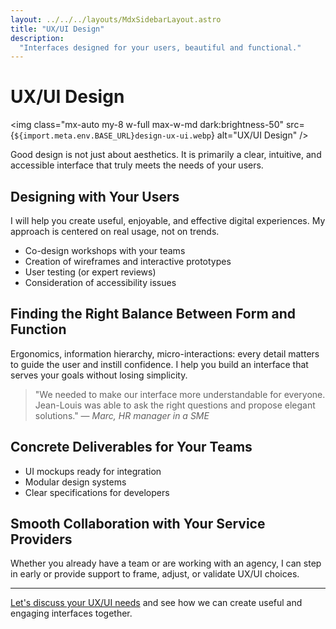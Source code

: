 ```yaml
---
layout: ../../../layouts/MdxSidebarLayout.astro
title: "UX/UI Design"
description:
  "Interfaces designed for your users, beautiful and functional."
---
```



# UX/UI Design

<img
  class="mx-auto my-8 w-full max-w-md dark:brightness-50"
  src={`${import.meta.env.BASE_URL}design-ux-ui.webp`}
  alt="UX/UI Design"
/>

Good design is not just about aesthetics. It is primarily a clear, intuitive, and accessible interface that truly meets the needs of your users.

## Designing with Your Users

I will help you create useful, enjoyable, and effective digital experiences. My approach is centered on real usage, not on trends.

- Co-design workshops with your teams
- Creation of wireframes and interactive prototypes
- User testing (or expert reviews)
- Consideration of accessibility issues

## Finding the Right Balance Between Form and Function

Ergonomics, information hierarchy, micro-interactions: every detail matters to guide the user and instill confidence. I help you build an interface that serves your goals without losing simplicity.

> "We needed to make our interface more understandable for everyone. Jean-Louis was able to ask the right questions and propose elegant solutions." — _Marc, HR manager in a SME_

## Concrete Deliverables for Your Teams

- UI mockups ready for integration
- Modular design systems
- Clear specifications for developers

## Smooth Collaboration with Your Service Providers

Whether you already have a team or are working with an agency, I can step in early or provide support to frame, adjust, or validate UX/UI choices.

---

[Let's discuss your UX/UI needs](../fr/contact) and see how we can create useful and engaging interfaces together.